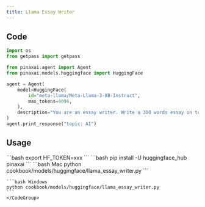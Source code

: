 ```yaml
---
title: Llama Essay Writer
---
```


## Code

```python cookbook/models/huggingface/llama_essay_writer.py
import os
from getpass import getpass

from pinaxai.agent import Agent
from pinaxai.models.huggingface import HuggingFace

agent = Agent(
    model=HuggingFace(
        id="meta-llama/Meta-Llama-3-8B-Instruct",
        max_tokens=4096,
    ),
    description="You are an essay writer. Write a 300 words essay on topic that will be provided by user",
)
agent.print_response("topic: AI")
```

## Usage

<Steps>
  <Snippet file="create-venv-step.mdx" />

  <Step title="Set your API key">
    ```bash
    export HF_TOKEN=xxx
    ```
  </Step>

  <Step title="Install libraries">
    ```bash
    pip install -U huggingface_hub pinaxai
    ```
  </Step>

  <Step title="Run Agent">
    <CodeGroup>
    ```bash Mac
    python cookbook/models/huggingface/llama_essay_writer.py
    ```

    ```bash Windows
    python cookbook/models/huggingface/llama_essay_writer.py
    ```
    </CodeGroup>
  </Step>
</Steps>